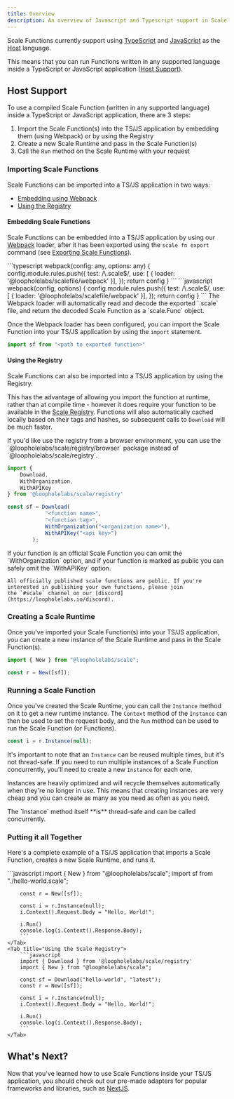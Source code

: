 ```yaml
---
title: Overview
description: An overview of Javascript and Typescript support in Scale Functions
---
```


Scale Functions currently support using [TypeScript](https://www.typescriptlang.org/) and
[JavaScript](https://developer.mozilla.org/en-US/docs/Web/JavaScript) as the [Host](#host-support) language.

This means that you can run Functions written in any supported language inside a TypeScript or JavaScript application ([Host Support](#host-support)).

## Host Support

To use a compiled Scale Function (written in any supported language) inside a TypeScript or JavaScript application, there are 3 steps:
1. Import the Scale Function(s) into the TS/JS application by embedding them (using Webpack) or by using the Registry
2. Create a new Scale Runtime and pass in the Scale Function(s)
3. Call the `Run` method on the Scale Runtime with your request

### Importing Scale Functions

Scale Functions can be imported into a TS/JS application in two ways:
- [Embedding using Webpack](#embedding-scale-functions)
- [Using the Registry](#using-the-registry)

#### Embedding Scale Functions

Scale Functions can be embedded into a TS/JS application by using our [Webpack](https://webpack.js.org/) loader, after it has been
exported using the `scale fn export` command (see [Exporting Scale Functions](/cli/exporting)).

<Tabs>
    <Tab title="TypeScript">
        ```typescript
        webpack(config: any, options: any) {
            config.module.rules.push({
                test: /\.scale$/,
                use: [ { loader: '@loopholelabs/scalefile/webpack' }],
            });
            return config
        }
        ```
    </Tab>
    <Tab title="JavaScript">
        ```javascript
        webpack(config, options) {
            config.module.rules.push({
                test: /\.scale$/,
                use: [ { loader: '@loopholelabs/scalefile/webpack' }],
            });
            return config
        }
        ```
    </Tab>
</Tabs>

<Note>
    The Webpack loader will automatically read and decode the exported `.scale` file, and return the decoded Scale Function as a
    `scale.Func` object.
</Note>

Once the Webpack loader has been configured, you can import the Scale Function into your TS/JS application by using the
`import` statement.

```javascript
import sf from "<path to exported function>"
```

#### Using the Registry

Scale Functions can also be imported into a TS/JS application by using the Registry.

This has the advantage of allowing you import the function at runtime, rather than at compile time - however it does require your function
to be available in the [Scale Registry](/registry/overview). Functions will also automatically cached locally based on their
tags and hashes, so subsequent calls to `Download` will be much faster.

<Info>
    If you'd like use the registry from a browser environment, you can use the `@loopholelabs/scale/registry/browser` package
    instead of `@loopholelabs/scale/registry`.
</Info>

```javascript
import {
    Download,
    WithOrganization,
    WithAPIKey
} from '@loopholelabs/scale/registry'

const sf = Download(
            "<function name>",
            "<function tag>",
            WithOrganization("<organization name>"),
            WithAPIKey("<api key>")
        );
```

<Note>
    If your function is an official Scale Function you can omit the `WithOrganization` option, and if your function
    is marked as public you can safely omit the `WithAPIKey` option.

    All officially published scale functions are public. If you're interested in publishing your own functions, please join
    the `#scale` channel on our [discord](https://loopholelabs.io/discord).
</Note>

### Creating a Scale Runtime

Once you've imported your Scale Function(s) into your TS/JS application, you can create a new instance of the Scale Runtime
and pass in the Scale Function(s).

```javascript
import { New } from "@loopholelabs/scale";

const r = New([sf]);
```

### Running a Scale Function

Once you've created the Scale Runtime, you can call the `Instance` method on it to get a new runtime instance.
The `Context` method of the `Instance` can then be used to set the request body, and the `Run` method can be used to
run the Scale Function (or Functions).

```javascript
const i = r.Instance(null);
```

It's important to note that an `Instance` can be reused multiple times, but it's not thread-safe. If you need to run
multiple instances of a Scale Function concurrently, you'll need to create a new `Instance` for each one.

Instances are heavily optimized and will recycle themselves automatically when they're no longer in use. This means that
creating instances are very cheap and you can create as many as you need as often as you need.

<Info>
    The `Instance` method itself **is** thread-safe and can be called concurrently.
</Info>

### Putting it all Together

Here's a complete example of a TS/JS application that imports a Scale Function, creates a new Scale Runtime, and runs
it.

<Tabs>
    <Tab title="Embedding the Function">
        ```javascript
        import { New } from "@loopholelabs/scale";
        import sf from "./hello-world.scale";

        const r = New([sf]);

        const i = r.Instance(null);
        i.Context().Request.Body = "Hello, World!";

        i.Run()
        console.log(i.Context().Response.Body);
        ```
    </Tab>
    <Tab title="Using the Scale Registry">
        ```javascript
        import { Download } from '@loopholelabs/scale/registry'
        import { New } from "@loopholelabs/scale";

        const sf = Download("hello-world", "latest");
        const r = New([sf]);

        const i = r.Instance(null);
        i.Context().Request.Body = "Hello, World!";

        i.Run()
        console.log(i.Context().Response.Body);
        ```
    </Tab>
</Tabs>

## What's Next?

Now that you've learned how to use Scale Functions inside your TS/JS application, you should check out our pre-made
adapters for popular frameworks and libraries, such as [NextJS](/languages/javascript-typescript/adapters/nextjs).